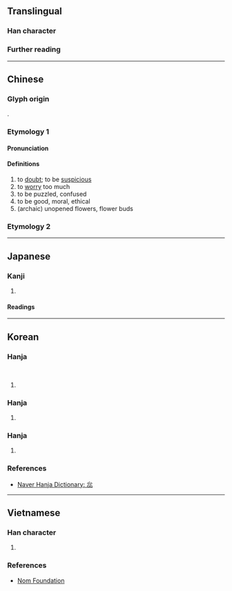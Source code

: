 {{character info}}
==Translingual==

===Han character===
{{Han char|rn=61|rad=心|as=08|sn=12|four=33330|canj=PPP|ids=⿱心⿰心心}}

===Further reading===
{{Han ref|kx=0391.270|dkj=10826|dj=0727.030|hdz=42312.080|uh=60E2|bh=D8FB|bd=55547}}

----

==Chinese==

===Glyph origin===
{{Han etym}}
{{zh-etym-triple|心|heart}}.

===Etymology 1===
{{zh-forms}}

====Pronunciation====
{{zh-pron
|m=suǒ
|c=so2
|mc=y
|oc=y
|cat=v
}}

====Definitions====
{{head|zh|Han character}}

# to [[doubt]]; to be [[suspicious]]
# to [[worry]] too much
# to be puzzled, confused
# to be good, moral, ethical
# (archaic) unopened flowers, flower buds

===Etymology 2===
{{zh-see|蕊|v}}

----

==Japanese==

===Kanji===
{{ja-kanji|grade=|rs=心08}}

# {{rfdef|ja|sort=心08}}

====Readings====
{{ja-readings
|on=さ,すい,ずい,に
|kun=うたが-う
}}

----

==Korean==

===Hanja===
{{ko-hanja|꽃술|쇄}}<br>
{{ko-hanja|꽃술|예}}

# {{rfdef|ko|sort=心08}}

===Hanja===
{{ko-hanja|의심하다|의심할|솨}}

# {{rfdef|ko|sort=心08}}

===Hanja===
{{ko-hanja|[[실망하다|실망하는]] [[모양]]|우}}

# {{rfdef|ko|sort=心08}}

===References===
* [https://hanja.dict.naver.com/#/entry/ccko/266104a5cd044a1199d49bc2ae71d11a Naver Hanja Dictionary: 惢]

----

==Vietnamese==

===Han character===
{{vi-readings|hanviet=nhị|rs=心08}}

# {{rfdef|vi|sort=心08}}

===References===
* [http://nomfoundation.org/common/nom_details.php?codepoint=60E2 Nom Foundation]